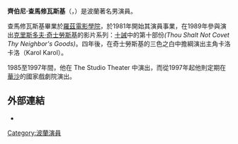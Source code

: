 {{blpunsourced|time=2014-04-13T12:40:55+00:00}}
{{Infobox person
| name               = 齊伯尼·查馬修瓦斯基<br>Zbigniew Zamachowski
| image              = File:Zamachowski Zbigniew.jpg
| caption            = 
| image_size          = 200px
| birth_date         = {{birth date and age|1961|7|17}}
| birth_place        =  {{flagicon|POL|1928}} [[波蘭人民共和國|波蘭]][[羅茲省|羅茲省]][[布札希尼|布札希尼]]
| death_date         =  
| death_place        = 
| othername          = 
| occupation         = 演員
| years_active       = 1981年至今
| spouse             = Anna Komornicka（[[離婚|離婚]]）<br /> Aleksandra Justa（2012年3月離婚）<br /> Monika Zamachowska（2014年至今）
| children           = Marysia, Antek, Tadeusz, Bronisława
| domesticpartner    = 
| website            = 
| alma mater = [[羅茲電影學院|羅茲電影學院]]
}}
'''齊伯尼·查馬修瓦斯基'''（{{lang-pl|Zbigniew Zamachowski}}，{{bd|1961年|7月17日}}）是波蘭著名男演員。

查馬修瓦斯基畢業於[[羅茲電影學院|羅茲電影學院]]，於1981年開始其演員事業，在1989年參與演出[[克里斯多夫·奇士勞斯基|克里斯多夫·奇士勞斯基]]的影片系列：[[十誡|十誡]]中的第十部份''(Thou Shalt Not Covet Thy Neighbor's Goods)''。四年後，在奇士勞斯基的三色之白中擔綱演出主角卡洛卡洛（Karol Karol）。

1985至1997年間，他在 The Studio Theater 中演出，而從1997年起他則定期在[[華沙|華沙]]的國家戲劇院演出。

==外部連結==
* {{imdb name|id=0952498|name=Zbigniew Zamachowski}}

{{Authority control}}

{{DEFAULTSORT:Zamachowski, Zbigniew}}
[[Category:波蘭演員|Category:波蘭演員]]